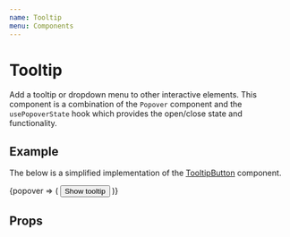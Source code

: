 ```yaml
---
name: Tooltip
menu: Components
---
```




# Tooltip

Add a tooltip or dropdown menu to other interactive elements. This component is a combination of the `Popover` component and the `usePopoverState` hook which provides the open/close state and functionality.

## Example

The below is a simplified implementation of the [TooltipButton](/src-tooltip-button-readme) component.

<Playground>
	<Box p="l">
		<Tooltip
			renderWhenClosed
			delay={250}
			placement="top"
			content="Hi, I am a useful tooltip"
			id="tooltip-id"
		>
			{popover => (
				<Button
					ref={popover.ref}
					aria-describedby="tooltip-id"
					onMouseEnter={popover.open}
					onMouseLeave={popover.close}
					onFocus={popover.open}
					onBlur={popover.close}
					onMouseDown={popover.close}
				>
					Show tooltip
				</Button>
			)}
		</Tooltip>
	</Box>
</Playground>

## Props

<Props isToggle of={Tooltip} />
